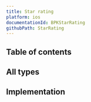 ```yaml
---
title: Star rating
platform: ios
documentationId: BPKStarRating
githubPath: StarRating
---
```





## Table of contents

## All types

<IOSComponentScreenshots
  lightMode={screenshotAll}
  darkMode={screenshotAllDm}
  altText="iOS star ratings" />

## Implementation

<Readme />
